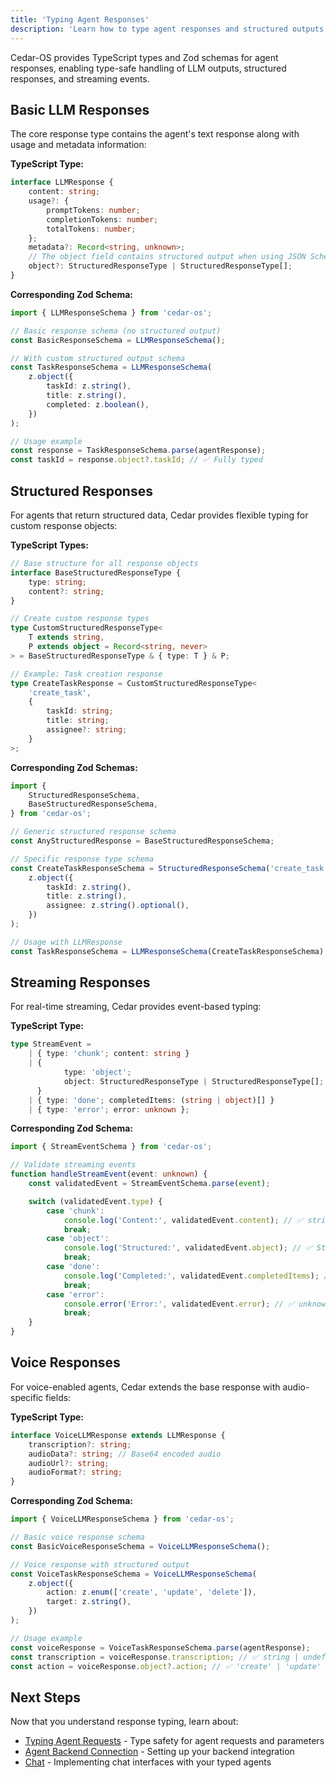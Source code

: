 ```yaml
---
title: 'Typing Agent Responses'
description: 'Learn how to type agent responses and structured outputs in Cedar-OS'
---
```


Cedar-OS provides TypeScript types and Zod schemas for agent responses, enabling type-safe handling of LLM outputs, structured responses, and streaming events.

## Basic LLM Responses

The core response type contains the agent's text response along with usage and metadata information:

**TypeScript Type:**

```typescript
interface LLMResponse {
	content: string;
	usage?: {
		promptTokens: number;
		completionTokens: number;
		totalTokens: number;
	};
	metadata?: Record<string, unknown>;
	// The object field contains structured output when using JSON Schema or Zod
	object?: StructuredResponseType | StructuredResponseType[];
}
```

**Corresponding Zod Schema:**

```typescript
import { LLMResponseSchema } from 'cedar-os';

// Basic response schema (no structured output)
const BasicResponseSchema = LLMResponseSchema();

// With custom structured output schema
const TaskResponseSchema = LLMResponseSchema(
	z.object({
		taskId: z.string(),
		title: z.string(),
		completed: z.boolean(),
	})
);

// Usage example
const response = TaskResponseSchema.parse(agentResponse);
const taskId = response.object?.taskId; // ✅ Fully typed
```

## Structured Responses

For agents that return structured data, Cedar provides flexible typing for custom response objects:

**TypeScript Types:**

```typescript
// Base structure for all response objects
interface BaseStructuredResponseType {
	type: string;
	content?: string;
}

// Create custom response types
type CustomStructuredResponseType<
	T extends string,
	P extends object = Record<string, never>
> = BaseStructuredResponseType & { type: T } & P;

// Example: Task creation response
type CreateTaskResponse = CustomStructuredResponseType<
	'create_task',
	{
		taskId: string;
		title: string;
		assignee?: string;
	}
>;
```

**Corresponding Zod Schemas:**

```typescript
import {
	StructuredResponseSchema,
	BaseStructuredResponseSchema,
} from 'cedar-os';

// Generic structured response schema
const AnyStructuredResponse = BaseStructuredResponseSchema;

// Specific response type schema
const CreateTaskResponseSchema = StructuredResponseSchema('create_task').and(
	z.object({
		taskId: z.string(),
		title: z.string(),
		assignee: z.string().optional(),
	})
);

// Usage with LLMResponse
const TaskResponseSchema = LLMResponseSchema(CreateTaskResponseSchema);
```

## Streaming Responses

For real-time streaming, Cedar provides event-based typing:

**TypeScript Type:**

```typescript
type StreamEvent =
	| { type: 'chunk'; content: string }
	| {
			type: 'object';
			object: StructuredResponseType | StructuredResponseType[];
	  }
	| { type: 'done'; completedItems: (string | object)[] }
	| { type: 'error'; error: unknown };
```

**Corresponding Zod Schema:**

```typescript
import { StreamEventSchema } from 'cedar-os';

// Validate streaming events
function handleStreamEvent(event: unknown) {
	const validatedEvent = StreamEventSchema.parse(event);

	switch (validatedEvent.type) {
		case 'chunk':
			console.log('Content:', validatedEvent.content); // ✅ string
			break;
		case 'object':
			console.log('Structured:', validatedEvent.object); // ✅ StructuredResponseType
			break;
		case 'done':
			console.log('Completed:', validatedEvent.completedItems); // ✅ (string | object)[]
			break;
		case 'error':
			console.error('Error:', validatedEvent.error); // ✅ unknown
			break;
	}
}
```

## Voice Responses

For voice-enabled agents, Cedar extends the base response with audio-specific fields:

**TypeScript Type:**

```typescript
interface VoiceLLMResponse extends LLMResponse {
	transcription?: string;
	audioData?: string; // Base64 encoded audio
	audioUrl?: string;
	audioFormat?: string;
}
```

**Corresponding Zod Schema:**

```typescript
import { VoiceLLMResponseSchema } from 'cedar-os';

// Basic voice response schema
const BasicVoiceResponseSchema = VoiceLLMResponseSchema();

// Voice response with structured output
const VoiceTaskResponseSchema = VoiceLLMResponseSchema(
	z.object({
		action: z.enum(['create', 'update', 'delete']),
		target: z.string(),
	})
);

// Usage example
const voiceResponse = VoiceTaskResponseSchema.parse(agentResponse);
const transcription = voiceResponse.transcription; // ✅ string | undefined
const action = voiceResponse.object?.action; // ✅ 'create' | 'update' | 'delete' | undefined
```

## Next Steps

Now that you understand response typing, learn about:

- [Typing Agent Requests](/type-safety/typing-agent-requests) - Type safety for agent requests and parameters
- [Agent Backend Connection](/agent-backend-connection/agent-backend-connection) - Setting up your backend integration
- [Chat](/chat/chat-overview) - Implementing chat interfaces with your typed agents
